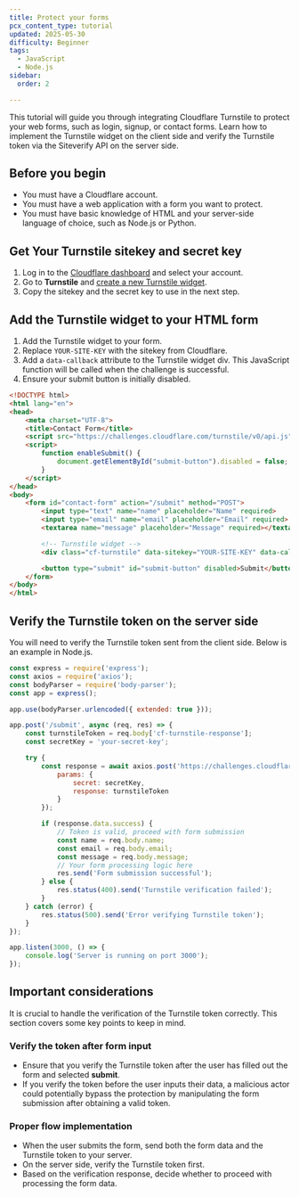 ```yaml
---
title: Protect your forms
pcx_content_type: tutorial
updated: 2025-05-30
difficulty: Beginner
tags:
  - JavaScript
  - Node.js
sidebar:
  order: 2

---
```


This tutorial will guide you through integrating Cloudflare Turnstile to protect your web forms, such as login, signup, or contact forms. Learn how to implement the Turnstile widget on the client side and verify the Turnstile token via the Siteverify API on the server side.

## Before you begin

- You must have a Cloudflare account.
- You must have a web application with a form you want to protect.
- You must have basic knowledge of HTML and your server-side language of choice, such as Node.js or Python.

## Get Your Turnstile sitekey and secret key

1. Log in to the [Cloudflare dashboard](https://dash.cloudflare.com/) and select your account.
2. Go to **Turnstile** and [create a new Turnstile widget](/turnstile/get-started/).
3. Copy the sitekey and the secret key to use in the next step.

## Add the Turnstile widget to your HTML form

1. Add the Turnstile widget to your form.
2. Replace `YOUR-SITE-KEY` with the sitekey from Cloudflare.
3. Add a `data-callback` attribute to the Turnstile widget div. This JavaScript function will be called when the challenge is successful.
4. Ensure your submit button is initially disabled.

```html title="Example" {14-15,17}
<!DOCTYPE html>
<html lang="en">
<head>
    <meta charset="UTF-8">
    <title>Contact Form</title>
    <script src="https://challenges.cloudflare.com/turnstile/v0/api.js" async defer></script>
    <script>
        function enableSubmit() {
            document.getElementById("submit-button").disabled = false;
        }
    </script>
</head>
<body>
    <form id="contact-form" action="/submit" method="POST">
        <input type="text" name="name" placeholder="Name" required>
        <input type="email" name="email" placeholder="Email" required>
        <textarea name="message" placeholder="Message" required></textarea>

        <!-- Turnstile widget -->
        <div class="cf-turnstile" data-sitekey="YOUR-SITE-KEY" data-callback="enableSubmit"></div>

        <button type="submit" id="submit-button" disabled>Submit</button>
    </form>
</body>
</html>
```

## Verify the Turnstile token on the server side

You will need to verify the Turnstile token sent from the client side. Below is an example in Node.js.

```js title="Node.js example"
const express = require('express');
const axios = require('axios');
const bodyParser = require('body-parser');
const app = express();

app.use(bodyParser.urlencoded({ extended: true }));

app.post('/submit', async (req, res) => {
    const turnstileToken = req.body['cf-turnstile-response'];
    const secretKey = 'your-secret-key';

    try {
        const response = await axios.post('https://challenges.cloudflare.com/turnstile/v0/siteverify', null, {
            params: {
                secret: secretKey,
                response: turnstileToken
            }
        });

        if (response.data.success) {
            // Token is valid, proceed with form submission
            const name = req.body.name;
            const email = req.body.email;
            const message = req.body.message;
            // Your form processing logic here
            res.send('Form submission successful');
        } else {
            res.status(400).send('Turnstile verification failed');
        }
    } catch (error) {
        res.status(500).send('Error verifying Turnstile token');
    }
});

app.listen(3000, () => {
    console.log('Server is running on port 3000');
});
```

## Important considerations

It is crucial to handle the verification of the Turnstile token correctly. This section covers some key points to keep in mind.

### Verify the token after form input

- Ensure that you verify the Turnstile token after the user has filled out the form and selected **submit**.
- If you verify the token before the user inputs their data, a malicious actor could potentially bypass the protection by manipulating the form submission after obtaining a valid token.

### Proper flow implementation

- When the user submits the form, send both the form data and the Turnstile token to your server.
- On the server side, verify the Turnstile token first.
- Based on the verification response, decide whether to proceed with processing the form data.
